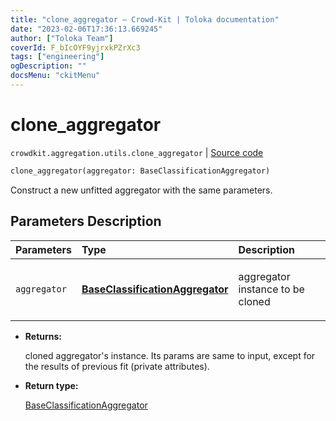 ```yaml
---
title: "clone_aggregator — Crowd-Kit | Toloka documentation"
date: "2023-02-06T17:36:13.669245"
author: ["Toloka Team"]
coverId: F_bIcOYF9yjrxkPZrXc3
tags: ["engineering"]
ogDescription: ""
docsMenu: "ckitMenu"
---
```


# clone_aggregator
`crowdkit.aggregation.utils.clone_aggregator` | [Source code](https://github.com/Toloka/crowd-kit/blob/v1.2.0/crowdkit/aggregation/utils.py#L23)

```python
clone_aggregator(aggregator: BaseClassificationAggregator)
```

Construct a new unfitted aggregator with the same parameters.

## Parameters Description

| Parameters | Type | Description |
| :----------| :----| :-----------|
`aggregator`|**[BaseClassificationAggregator](/docs/crowd-kit/reference/crowdkit.aggregation.base.BaseClassificationAggregator)**|<p>aggregator instance to be cloned</p>

* **Returns:**

  cloned aggregator's instance. Its params are same to input,
except for the results of previous fit (private attributes).

* **Return type:**

  [BaseClassificationAggregator](/docs/crowd-kit/reference/crowdkit.aggregation.base.BaseClassificationAggregator)
